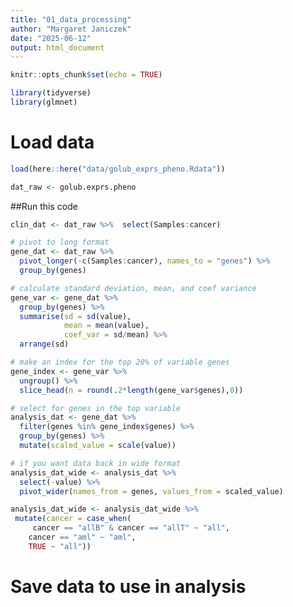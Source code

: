 ```yaml
---
title: "01_data_processing"
author: "Margaret Janiczek"
date: "2025-06-12"
output: html_document
---
```


```r
knitr::opts_chunk$set(echo = TRUE)
```

```r
library(tidyverse)
library(glmnet)
```

# Load data
```r
load(here::here("data/golub_exprs_pheno.Rdata"))

dat_raw <- golub.exprs.pheno
```

##Run this code
```r
clin_dat <- dat_raw %>%  select(Samples:cancer)

# pivot to long format
gene_dat <- dat_raw %>%
  pivot_longer(-c(Samples:cancer), names_to = "genes") %>%
  group_by(genes)

# calculate standard deviation, mean, and coef variance
gene_var <- gene_dat %>%
  group_by(genes) %>%
  summarise(sd = sd(value),
            mean = mean(value),
            coef_var = sd/mean) %>%
  arrange(sd)

# make an index for the top 20% of variable genes
gene_index <- gene_var %>%
  ungroup() %>%
  slice_head(n = round(.2*length(gene_var$genes),0))

# select for genes in the top variable 
analysis_dat <- gene_dat %>%
  filter(genes %in% gene_index$genes) %>%
  group_by(genes) %>%
  mutate(scaled_value = scale(value))

# if you want data back in wide format
analysis_dat_wide <- analysis_dat %>%
  select(-value) %>%
  pivot_wider(names_from = genes, values_from = scaled_value)

analysis_dat_wide <- analysis_dat_wide %>%
 mutate(cancer = case_when(
  	 cancer == "allB" & cancer == "allT" ~ "all",
   	cancer == "aml" ~ "aml",
   	TRUE ~ "all")) 

```


# Save data to use in analysis


